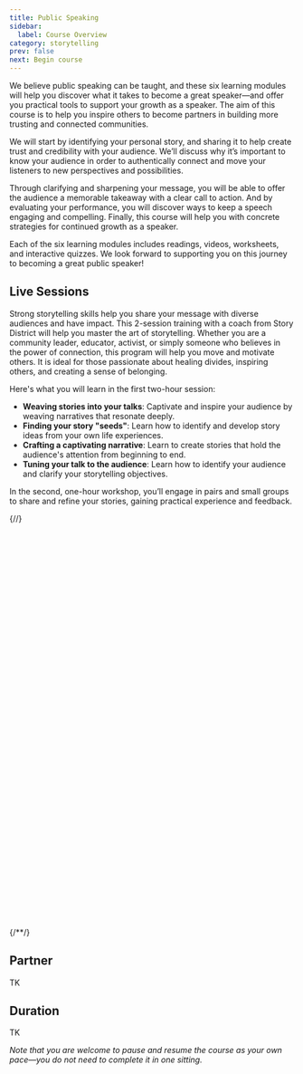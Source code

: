 ```yaml
---
title: Public Speaking
sidebar:
  label: Course Overview
category: storytelling
prev: false
next: Begin course
---
```


We believe public speaking can be taught, and these six learning modules will help you discover what it takes to become a great speaker—and offer you practical tools to support your growth as a speaker. The aim of this course is to help you inspire others to become partners in building more trusting and connected communities.

We will start by identifying your personal story, and sharing it to help create trust and credibility with your audience. We’ll discuss why it’s important to know your audience in order to authentically connect and move your listeners to new perspectives and possibilities.

Through clarifying and sharpening your message, you will be able to offer the audience a memorable takeaway with a clear call to action. And by evaluating your performance, you will discover ways to keep a speech engaging and compelling. Finally, this course will help you with concrete strategies for continued growth as a speaker. 
 
Each of the six learning modules includes readings, videos, worksheets, and interactive quizzes. We look forward to supporting you on this journey to becoming a great public speaker! 

## Live Sessions

Strong storytelling skills help you share your message with diverse audiences and have impact. This 2-session training with a coach from Story District will help you master the art of storytelling. Whether you are a community leader, educator, activist, or simply someone who believes in the power of connection, this program will help you move and motivate others. It is ideal for those passionate about healing divides, inspiring others, and creating a sense of belonging.

Here's what you will learn in the first two-hour session:

- **Weaving stories into your talks**: Captivate and inspire your audience by weaving narratives that resonate deeply.
- **Finding your story "seeds"**: Learn how to identify and develop story ideas from your own life experiences.
- **Crafting a captivating narrative**: Learn to create stories that hold the audience's attention from beginning to end.
- **Tuning your talk to the audience**: Learn how to identify your audience and clarify your storytelling objectives.

In the second, one-hour workshop, you’ll engage in pairs and small groups to share and refine your stories, gaining practical experience and feedback.

{/*<!-- Calendly inline widget begin -->*/}
<div id="ps-signup" class="calendly-inline-widget" data-url="https://calendly.com/weareweavers/public-speaking-trainings?hide_event_type_details=1&hide_gdpr_banner=1" style="min-width:320px;height:700px;"></div>
<script type="text/javascript" src="https://assets.calendly.com/assets/external/widget.js" async></script>
{/*<!-- Calendly inline widget end -->*/}

## Partner

TK

## Duration

TK

_Note that you are welcome to pause and resume the course as your own pace—you do not need to complete it in one sitting._
